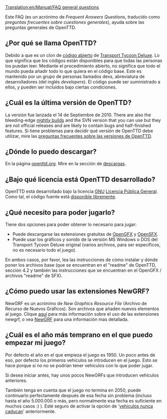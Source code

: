 [[Translation:en/Manual/FAQ general questions]]
{{es/Traducción|en/Manual/FAQ general questions|95|texto=Algunas partes no se han podido traducir 
por ser demasiado enfarragosas y se han dejado en inglés.
Si tiene suficiente nivel de inglés puede colaborar traduciendo lo que falta.
}}


Este FAQ (es un acrónimo de ''Frequent Answers Questions'', traducido como ''preguntas frecuentes sobre cuestiones generales''), ayuda sobre las preguntas generales de OpenTTD.

==¿Por qué se llama OpenTTD?==
Debido a que es un clon de [http://www.opensource.org/ código abierto] de [[es/Archive/OpenTTD/Transport Tycoon Deluxe|Transport Tycoon Deluxe]]. Lo que significa que los códigos están disponibles para que todas las personas los puedan leer. Mediante el procedimiento abierto, no significa que todo el mundo pueda añadir todo lo que quiera en el código base. Este es mantenido por un grupo de personas llamados devs, abreviatura de desarrolladores (del inglés ''developers''). El código puede ser suministrado a ellos, y pueden ser incluidos bajo ciertas condiciones.

==¿Cuál es la última versión de OpenTTD?==
La versión {{en/Version}} fue lanzada el 14 de Septiembre de 2010. There are also the bleeding-edge [[en/Archive/Community/Nightly build|nightly builds]] and the SVN version that you can use but they are not official releases and are likely to contain bugs and half-finished features. Si tiene problemas para decidir qué versión de OpenTTD debe utilizar, mire las [[es/Archive/Community/Preguntas frecuentes sobre las versiones de OpenTTD|preguntas frecuentes sobre las versiones de OpenTTD]].

==¿Dónde lo puedo descargar?==
En la página [http://www.openttd.org/download-stable openttd.org]. Mire en la sección de [[en/Archive/Manual/Download|descargas]].

==¿Bajo qué licencia está OpenTTD desarrollado?==
OpenTTD está desarrollado bajo la licencia [http://www.gnu.org/ GNU] [http://www.gnu.org/copyleft/gpl.html Licencia Pública General]. Como tal, el código fuente está [[es/Development/Preguntas frecuentes sobre desarrollo#donde-puedo-obtener-el-codigo-fuente|disponible libremente]].

==¿Qué necesito para poder jugarlo?==
Tiene dos opciones para poder obtener lo necesario para jugar:
* Puede descargarse las extensiones gratuitas de [http://dev.openttdcoop.org/projects/opengfx OpenGFX ] y [http://dev.openttdcoop.org/projects/opensfx OpenSFX ].
* Puede usar los gráficos y sonido de la versión MS Windows o DOS del Transport Tycoon Deluxe original (varios archivos, para ser específicos, no es necesario todo el juego).
En ambos casos, por favor, lea las instrucciones de cómo instalar y dónde poner los archivos base (que se encuentran en el "readme" de OpenTTD, sección 4.2 y también las instrucciones que se encuentran en el OpenGFX / archivos "readme" de SFX).

==¿Cómo puedo usar las extensiones NewGRF?==

NewGRF es un acrónimo de ''New Graphics Resource File'' (Archivo de Recurso de Nuevos Gráficos). Son archivos que añaden nuevos elementos al juego. Clique [[es/Archive/Community/Preguntas frecuentes sobre NewGRF|aquí]] para más información sobre el uso de las extensiones newgrf, o vea [[es/Manual/NewGRF|NewGRF]] para una información mas detallada.

==¿Cuál es el año más temprano en el que puedo empezar mi juego?==
Por defecto el año en el que empieza el juego es 1950. Un poco antes de eso, por defecto los primeros vehículos se introducen en el juego. Esto se hace porque si no no se podrían tener vehículos con lo que poder jugar.

Si desea iniciar antes, hay unos pocos NewGRFs que introducen vehículos anteriores.

También tenga en cuenta que el juego no termina en 2050, puede continuarlo perfectamente después de esa fecha sin problema (incluso hasta el año 5.000.000 o más, pero normalmente esa fecha es suficiente en muchos casos :) ). Esté seguro de activar la opción de '[[es/Archive/Manual/Settings/Opciones avanzadas/Vehículos#vehiculos-nunca-caducan|vehículos nunca caducan]]' anteriormente.